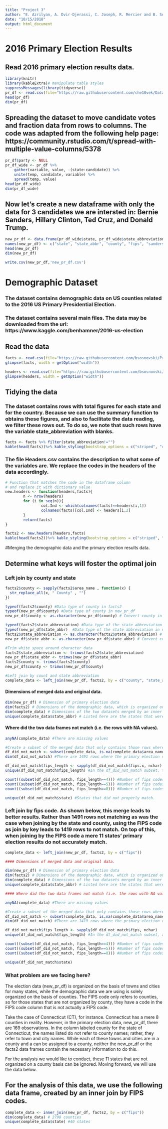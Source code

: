 ```yaml
---
title: "Project 3"
author: "E. Azrilyan, A. Dvir-Djerassi, C. Joseph, R. Mercier and B. Sosnovski"
date: "10/15/2018"
output: html_document
---
```


# 2016 Primary Election Results

## Read 2016 primary election results data. 
```r
library(knitr)
library(kableExtra)# manipulate table styles
suppressMessages(library(tidyverse))
pr_df <- read.csv(file="https://raw.githubusercontent.com/che10vek/Data-607-Assignments/master/Primary_Results2016%20(1).csv", header=TRUE, sep=",")
head(pr_df)
dim(pr_df)
```

## Spreading the dataset to move candidate votes and fraction data from rows to columns. The code was adapted from the following help page: https://community.rstudio.com/t/spread-with-multiple-value-columns/5378
```r
pr_df$party <- NULL
pr_df_wide <- pr_df %>%
    gather(variable, value, -(state:candidate)) %>%
    unite(temp, candidate, variable) %>%
    spread(temp, value)
head(pr_df_wide)
dim(pr_df_wide)
```

## Now let's create a new dataframe with only the data for 3 candidates we are intersted in: Bernie Sanders, Hillary Clinton, Ted Cruz, and Donald Trump. 
```r
new_pr_df <- data.frame(pr_df_wide$state, pr_df_wide$state_abbreviation, pr_df_wide$county, pr_df_wide$fips, pr_df_wide$`Bernie Sanders_fraction_votes`, pr_df_wide$`Bernie Sanders_votes`, pr_df_wide$`Hillary Clinton_fraction_votes`, pr_df_wide$`Hillary Clinton_votes`, pr_df_wide$`Donald Trump_fraction_votes`, pr_df_wide$`Donald Trump_votes`, pr_df_wide$`Ted Cruz_fraction_votes`, pr_df_wide$`Ted Cruz_votes`)
names(new_pr_df) <- c("state", "state_abbr", "county", "fips", "sanders fraction votes", "sanders votes", "clinton fraction votes", "clinton votes","trump fraction votes", "trump votes", "cruz fraction votes", "cruz votes")
head(new_pr_df)
dim(new_pr_df)

write.csv(new_pr_df,'new_pr_df.csv')
```

# Demographic Dataset

### The dataset contains demographic data on US counties related to the 2016 US Primary Presidential Election.

### The dataset contains several main files. The data may be downloaded from the url: https://www.kaggle.com/benhamner/2016-us-election

## Read the data
```r
facts <- read.csv(file="https://raw.githubusercontent.com/bsosnovski/Project3/master/County_Facts.csv", header=TRUE, sep=",")
glimpse(facts, width = getOption("width"))

headers <- read.csv(file="https://raw.githubusercontent.com/bsosnovski/Project3/master/Headers.csv", header=TRUE, sep=",", stringsAsFactors = F)
glimpse(headers, width = getOption("width"))
```

## Tidying the data

### The dataset contains rows with total figures for each state and for the country. Because we can use the summary function to obtains these figures, and also to facilitate the data reading, we filter these rows out. To do so, we note that such rows have the variable state_abbreviation with blanks.

```r
facts <- facts %>% filter(state_abbreviation!="")
kable(head(facts))%>% kable_styling(bootstrap_options = c("striped", "condensed"))
```

### The file Headers.csv contains the description to what some of the variables are. We replace the codes in the headers of the data accordingly.

```r
# Function that matches the code in the dataframe column
# and replace it with dictionary value
new.headers <- function(headers,facts){
        n <- nrow(headers)
        for (i in seq(n)){
                col.Ind <- which(colnames(facts)==headers[i,1])
                colnames(facts)[col.Ind] <- headers[i,2]
        }
        return(facts)
}

facts2 <- new.headers(headers,facts)
kable(head(facts2))%>% kable_styling(bootstrap_options = c("striped", "condensed"))
```



#Merging the demographic data and the primary election results data. 

## Determine what keys will foster the optimal join 

### Left join by county and state
```r

facts2$county <- sapply(facts2$area_name , function(x) {
  str_replace_all(x, " County" , "")
})

typeof(facts2$county) #Data type of county in facts2
typeof(new_pr_df$county) #Data type of county in new_pr_df
new_pr_df$county <- as.character(new_pr_df$county) # Convert county in new_pr_df to character

typeof(facts2$state_abbreviation) #Data type of the state abbreviation in facts2
typeof(new_pr_df$state_abbr)  #Data type of the state abbreviation in new_pr_df
facts2$state_abbreviation <- as.character(facts2$state_abbreviation) # Convert county in new_pr_df to character
new_pr_df$state_abbr <- as.character(new_pr_df$state_abbr) # Convert county in new_pr_df to character

#Trim white space around character data
facts2$state_abbreviation <- trimws(facts2$state_abbreviation)
new_pr_df$state_abbr <- trimws(new_pr_df$state_abbr)
facts2$county <- trimws(facts2$county)
new_pr_df$county <- trimws(new_pr_df$county)

#Left join by count and state abbreviation
complete_data <- left_join(new_pr_df, facts2, by = c("county", "state_abbr" = "state_abbreviation" ))
```

#### Dimensions of merged data and original data.
```r
dim(new_pr_df) # Dimension of primary election data
dim(facts2) # Dimensions of the demographic data, which is organized on the county level. 
dim(complete_data) # Dimensions of the two datasets merged by an inner join, which is a left join that creates a dataset that only contains exact matches across the two data frame.
unique(complete_data$state_abbr) # Listed here are the states that were accurately joined. 
```

#### Where did the two data frames not match (i.e. the rows with NA values).
```r
anyNA(complete_data) #There are missing values

#Create a subset of the merged data that only contains those rows where there are NA values.
df_did_not_match <- subset(complete_data, is.na(complete_data$area_name))
dim(df_did_not_match) #There are 1491 rows where the primary election data did not match the demographic data

df_did_not_match$fips_length <- sapply(df_did_not_match$fips.x, nchar)
unique(df_did_not_match$fips_length) #In the df_did_not_match subset, there are FIPS code 4, 5, and 8 digits in length. 

count((subset(df_did_not_match, fips_length==4))) #Number of fips codes that are 4 digits long
count((subset(df_did_not_match, fips_length==5))) #Number of fips codes that are 5 digits long
count((subset(df_did_not_match, fips_length==8))) #Number of fips codes that are 8 digits long

unique(df_did_not_match$state) #States that did not properly match. 
```


### Left join by fips code. As shown below, this merge leads to better results. Rather than 1491 rows not matching as was the case when joining by the state and county, using the FIPS code as join by key leads to 1419 rows to not match. On top of this, when joining by the FIPS code a mere 11 states' primary election results do not accurately match.
```r
complete_data <- left_join(new_pr_df, facts2, by = c("fips"))

#### Dimensions of merged data and original data.

dim(new_pr_df) # Dimension of primary election data
dim(facts2) # Dimensions of the demographic data, which is organized on the county level. 
dim(complete_data) # Dimensions of the two datasets merged by an inner join, which is a left join that creates a dataset that only contains exact matches across the two data frame.
unique(complete_data$state_abbr) # Listed here are the states that were accurately joined. 

#### Where did the two data frames not match (i.e. the rows with NA values).

anyNA(complete_data) #There are missing values

#Create a subset of the merged data that only contains those rows where there are NA values.
df_did_not_match <- subset(complete_data, is.na(complete_data$area_name))
dim(df_did_not_match) #There are 1419 rows where the primary election data did not match the demographic data. This is compared to the 1491 rows that did not match when using state and county names. 

df_did_not_match$fips_length <- sapply(df_did_not_match$fips, nchar)
unique(df_did_not_match$fips_length) #In the df_did_not_match subset, are only FIPS code 8 digits in length and observations without a FIPS code.

count((subset(df_did_not_match, fips_length==4))) #Number of fips codes that are 4 digits long
count((subset(df_did_not_match, fips_length==5))) #Number of fips codes that are 5 digits long
count((subset(df_did_not_match, fips_length==8))) #Number of fips codes that are 8 digits long

unique(df_did_not_match$state) 
```

### What problem are we facing here? 
The election data (new_pr_df) is organized on the basis of towns and cities for many states, while the demographic data we are using is solely organized on the basis of counties. The FIPS code only refers to counties, so for those states that are not organized by county, they have a code in the FIPS code column that is not actually a FIPS code. 

Take the case of Connecticut (CT), for instance. Connecticut has a mere 8 counties in reality. However, in the primary election data, new_pr_df, there are 169 observations. In the column labeled county for the state of Connecticut, the names listed do not refer to county names; rather, they refer to town and city names. While each of these towns and cities are in a county and a can be assigned to a county, neither the new_pr_df or the facts2 data frames contain the necessary information to do this.

For the analysis we would like to conduct, these 11 states that are not organized on a county basis can be ignored. Moving forward, we will use the data below. 

## For the analysis of this data, we use the following data frame, created by an inner join by FIPS codes.
```r
complete_data <- inner_join(new_pr_df, facts2, by = c("fips"))
dim(complete_data) # 2798 counties
unique(complete_data$state) #40 states  
```